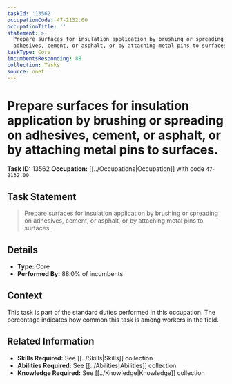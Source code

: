 ```yaml
---
taskId: '13562'
occupationCode: 47-2132.00
occupationTitle: ''
statement: >-
  Prepare surfaces for insulation application by brushing or spreading on
  adhesives, cement, or asphalt, or by attaching metal pins to surfaces.
taskType: Core
incumbentsResponding: 88
collection: Tasks
source: onet
---
```

# Prepare surfaces for insulation application by brushing or spreading on adhesives, cement, or asphalt, or by attaching metal pins to surfaces.

**Task ID:** 13562
**Occupation:** [[../Occupations|Occupation]] with code `47-2132.00`

## Task Statement

> Prepare surfaces for insulation application by brushing or spreading on adhesives, cement, or asphalt, or by attaching metal pins to surfaces.

## Details

- **Type:** Core
- **Performed By:** 88.0% of incumbents

## Context

This task is part of the standard duties performed in this occupation. The percentage indicates how common this task is among workers in the field.

## Related Information

- **Skills Required:** See [[../Skills|Skills]] collection
- **Abilities Required:** See [[../Abilities|Abilities]] collection
- **Knowledge Required:** See [[../Knowledge|Knowledge]] collection
